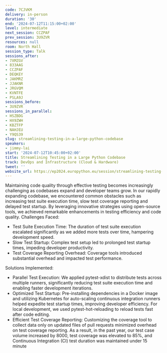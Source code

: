 ```yaml
---
code: 7CJVKM
delivery: in-person
duration: '30'
end: '2024-07-12T11:15:00+02:00'
level: intermediate
next_session: CCZPAF
prev_session: 3U9ZVR
resources: null
room: North Hall
session_type: Talk
sessions_after:
- 7XMZGV
- 833AAG
- CCZPAF
- DEQKEY
- JAKMRZ
- JJAKNR
- JRGVQM
- KVNTFE
- PSLA9J
sessions_before:
- 3U9ZVR
sessions_in_parallel:
- HSZBDG
- HX9ZWH
- KBZTFP
- NAHJEU
- Y9QS39
slug: streamlining-testing-in-a-large-python-codebase
speakers:
- jimmy-lai
start: '2024-07-12T10:45:00+02:00'
title: Streamlining Testing in a Large Python Codebase
track: DevOps and Infrastructure (Cloud & Hardware)
tweet: ''
website_url: https://ep2024.europython.eu/session/streamlining-testing-in-a-large-python-codebase
---
```


Maintaining code quality through effective testing becomes increasingly challenging as codebases expand and developer teams grow. In our rapidly expanding codebase, we encountered common obstacles such as increasing test suite execution time, slow test coverage reporting and delayed test startup. By leveraging innovative strategies using open-source tools, we achieved remarkable enhancements in testing efficiency and code quality.
Challenges Faced:
- Test Suite Execution Time: The duration of test suite execution escalated significantly as we added more tests over time, hampering development speed.
- Slow Test Startup: Complex test setup led to prolonged test startup times, impeding developer productivity.
- Test Coverage Reporting Overhead: Coverage tools introduced substantial overhead and impacted test performance.

Solutions Implemented:
- Parallel Test Execution: We applied pytest-xdist to distribute tests across multiple runners, significantly reducing test suite execution time and enabling faster development iterations.
- Optimized Test Startup: Pre-installing dependencies in a Docker image and utilizing Kubernetes for auto-scaling continuous integration runners helped expedite test startup times, improving developer efficiency. For local development, we used pytest-hot-reloading to reload tests fast after code editing.
- Efficient Test Coverage Reporting: Customizing the coverage tool to collect data only on updated files of pull requests minimized overhead on test coverage reporting.
As a result, in the past year, our test case volume increased by 8000, test coverage was elevated to 85%, and Continuous Integration (CI) test duration was maintained under 15 minute
